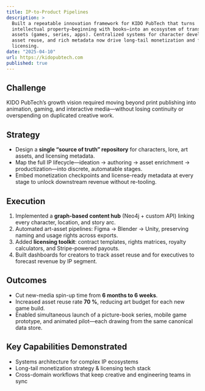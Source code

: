 ```yaml
---
title: IP-to-Product Pipelines
description: >
  Built a repeatable innovation framework for KIDO PubTech that turns
  intellectual property—beginning with books—into an ecosystem of transmedia
  assets (games, series, apps). Centralized systems for character development,
  asset reuse, and rich metadata now drive long-tail monetization and friction-free
  licensing.
date: "2025-04-10"
url: https://kidopubtech.com
published: true
---
```



## Challenge  
KIDO PubTech’s growth vision required moving beyond print publishing into
animation, gaming, and interactive media—without losing continuity or
overspending on duplicated creative work.

## Strategy  
* Design a **single “source of truth” repository** for characters, lore, art
  assets, and licensing metadata.  
* Map the full IP lifecycle—ideation → authoring → asset enrichment →
  productization—into discrete, automatable stages.  
* Embed monetization checkpoints and license-ready metadata at every stage to
  unlock downstream revenue without re-tooling.

## Execution  
1. Implemented a **graph-based content hub** (Neo4j + custom API) linking every
   character, location, and story arc.  
2. Automated art-asset pipelines: Figma → Blender → Unity, preserving naming
   and usage rights across exports.  
3. Added **licensing toolkit**: contract templates, rights matrices, royalty
   calculators, and Stripe-powered payouts.  
4. Built dashboards for creators to track asset reuse and for executives to
   forecast revenue by IP segment.

## Outcomes  
* Cut new-media spin-up time from **6 months to 6 weeks**.  
* Increased asset reuse rate **70 %**, reducing art budget for each new game
  build.  
* Enabled simultaneous launch of a picture-book series, mobile game prototype,
  and animated pilot—each drawing from the same canonical data store.

## Key Capabilities Demonstrated  
* Systems architecture for complex IP ecosystems  
* Long-tail monetization strategy & licensing tech stack  
* Cross-domain workflows that keep creative and engineering teams in sync